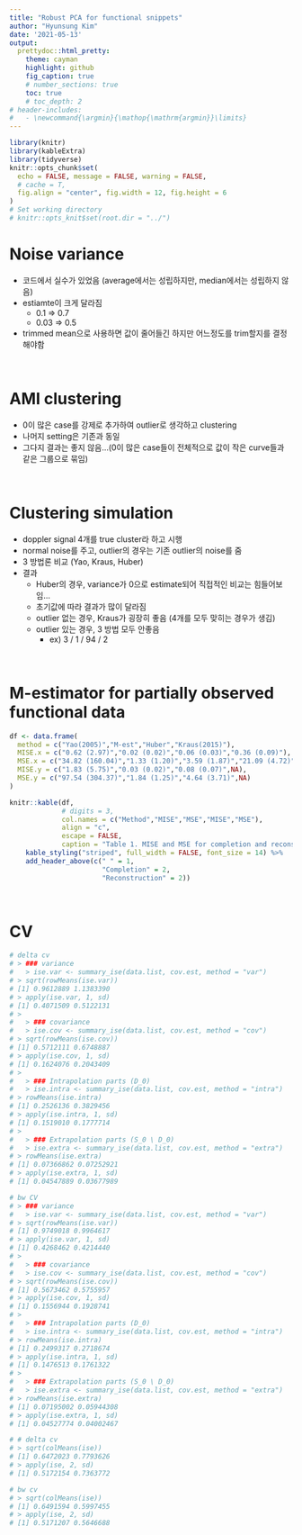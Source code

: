 ```yaml
---
title: "Robust PCA for functional snippets"
author: "Hyunsung Kim"
date: '2021-05-13'
output: 
  prettydoc::html_pretty:
    theme: cayman
    highlight: github
    fig_caption: true
    # number_sections: true
    toc: true
    # toc_depth: 2
# header-includes:
#   - \newcommand{\argmin}{\mathop{\mathrm{argmin}}\limits}
---
```


<style>
  p.caption {   <!-- figure caption -->
    font-size: 0.9em;
    font-style: italic;
    color: grey;
    <!-- margin-right: 10%; -->
    <!-- margin-left: 10%;   -->
    text-align: justify;
  }
  caption {    <!-- table caption -->
    font-size: 0.9em;
    font-style: italic;
    color: grey;
    <!-- margin-right: 10%; -->
    <!-- margin-left: 10%;   -->
    text-align: justify;
  }
</style>


```r
library(knitr)
library(kableExtra)
library(tidyverse)
knitr::opts_chunk$set(
  echo = FALSE, message = FALSE, warning = FALSE, 
  # cache = T,
  fig.align = "center", fig.width = 12, fig.height = 6
)
# Set working directory
# knitr::opts_knit$set(root.dir = "../")
```


# Noise variance
- 코드에서 실수가 있었음 (average에서는 성립하지만, median에서는 성립하지 않음)
- estiamte이 크게 달라짐
  - 0.1 => 0.7
  - 0.03 => 0.5
- trimmed mean으로 사용하면 값이 줄어들긴 하지만 어느정도를 trim할지를 결정해야함


<br>

# AMI clustering
- 0이 많은 case를 강제로 추가하여 outlier로 생각하고 clustering
- 나머지 setting은 기존과 동일
- 그다지 결과는 좋지 않음...(0이 많은 case들이 전체적으로 값이 작은 curve들과 같은 그룹으로 묶임)


<br>


# Clustering simulation
- doppler signal 4개를 true cluster라 하고 시행
- normal noise를 주고, outlier의 경우는 기존 outlier의 noise를 줌
- 3 방법론 비교 (Yao, Kraus, Huber)
- 결과
  - Huber의 경우, variance가 0으로 estimate되어 직접적인 비교는 힘들어보임...
  - 초기값에 따라 결과가 많이 달라짐
  - outlier 없는 경우, Kraus가 굉장히 좋음 (4개를 모두 맞히는 경우가 생김)
  - outlier 있는 경우, 3 방법 모두 안좋음
    - ex) 3 / 1 / 94 / 2 
    
<br> 


# M-estimator for partially observed functional data
```r
df <- data.frame(
  method = c("Yao(2005)","M-est","Huber","Kraus(2015)"),
  MISE.x = c("0.62 (2.97)","0.02 (0.02)","0.06 (0.03)","0.36 (0.09)"),
  MSE.x = c("34.82 (160.04)","1.33 (1.20)","3.59 (1.87)","21.09 (4.72)"),
  MISE.y = c("1.83 (5.75)","0.03 (0.02)","0.08 (0.07)",NA),
  MSE.y = c("97.54 (304.37)","1.84 (1.25)","4.64 (3.71)",NA)
)

knitr::kable(df,
             # digits = 3,
             col.names = c("Method","MISE","MSE","MISE","MSE"),
             align = "c",
             escape = FALSE,
             caption = "Table 1. MISE and MSE for completion and reconstruction.") %>%
    kable_styling("striped", full_width = FALSE, font_size = 14) %>%
    add_header_above(c(" " = 1,
                       "Completion" = 2,
                       "Reconstruction" = 2))
```



<br>

# CV
```r
# delta cv
# > ### variance
#   > ise.var <- summary_ise(data.list, cov.est, method = "var")
# > sqrt(rowMeans(ise.var))
# [1] 0.9612889 1.1383390
# > apply(ise.var, 1, sd)
# [1] 0.4071509 0.5122131
# > 
#   > ### covariance
#   > ise.cov <- summary_ise(data.list, cov.est, method = "cov")
# > sqrt(rowMeans(ise.cov))
# [1] 0.5712111 0.6748887
# > apply(ise.cov, 1, sd)
# [1] 0.1624076 0.2043409
# > 
#   > ### Intrapolation parts (D_0)
#   > ise.intra <- summary_ise(data.list, cov.est, method = "intra")
# > rowMeans(ise.intra)
# [1] 0.2526136 0.3829456
# > apply(ise.intra, 1, sd)
# [1] 0.1519010 0.1777714
# > 
#   > ### Extrapolation parts (S_0 \ D_0)
#   > ise.extra <- summary_ise(data.list, cov.est, method = "extra")
# > rowMeans(ise.extra)
# [1] 0.07366862 0.07252921
# > apply(ise.extra, 1, sd)
# [1] 0.04547889 0.03677989

# bw CV
# > ### variance
#   > ise.var <- summary_ise(data.list, cov.est, method = "var")
# > sqrt(rowMeans(ise.var))
# [1] 0.9749018 0.9964617
# > apply(ise.var, 1, sd)
# [1] 0.4268462 0.4214440
# > 
#   > ### covariance
#   > ise.cov <- summary_ise(data.list, cov.est, method = "cov")
# > sqrt(rowMeans(ise.cov))
# [1] 0.5673462 0.5755957
# > apply(ise.cov, 1, sd)
# [1] 0.1556944 0.1928741
# > 
#   > ### Intrapolation parts (D_0)
#   > ise.intra <- summary_ise(data.list, cov.est, method = "intra")
# > rowMeans(ise.intra)
# [1] 0.2499317 0.2718674
# > apply(ise.intra, 1, sd)
# [1] 0.1476513 0.1761322
# > 
#   > ### Extrapolation parts (S_0 \ D_0)
#   > ise.extra <- summary_ise(data.list, cov.est, method = "extra")
# > rowMeans(ise.extra)
# [1] 0.07195002 0.05944308
# > apply(ise.extra, 1, sd)
# [1] 0.04527774 0.04002467

# # delta cv
# > sqrt(colMeans(ise))
# [1] 0.6472023 0.7793626
# > apply(ise, 2, sd)
# [1] 0.5172154 0.7363772

# bw cv
# > sqrt(colMeans(ise))
# [1] 0.6491594 0.5997455
# > apply(ise, 2, sd)
# [1] 0.5171207 0.5646688
```


  

